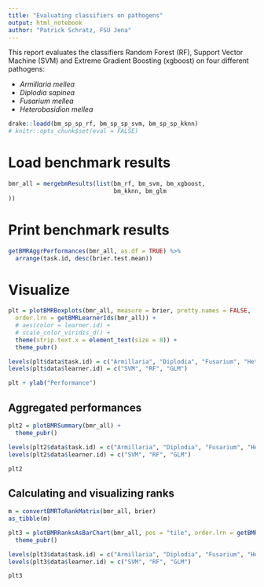 ```yaml
---
title: "Evaluating classifiers on pathogens"
output: html_notebook
author: "Patrick Schratz, FSU Jena"
---
```


This report evaluates the classifiers Random Forest (RF), Support Vector Machine (SVM) and Extreme Gradient Boosting (xgboost) on four different pathogens:

- _Armillaria mellea_
- _Diplodia sapinea_
- _Fusarium mellea_
- _Heterobasidion mellea_

```r
drake::loadd(bm_sp_sp_rf, bm_sp_sp_svm, bm_sp_sp_kknn)
# knitr::opts_chunk$set(eval = FALSE)
```

# Load benchmark results

```r
bmr_all = mergebmResults(list(bm_rf, bm_svm, bm_xgboost,
                              bm_kknn, bm_glm
))
```

# Print benchmark results

```r
getBMRAggrPerformances(bmr_all, as.df = TRUE) %>%
  arrange(task.id, desc(brier.test.mean))
```

# Visualize

```r
plt = plotBMRBoxplots(bmr_all, measure = brier, pretty.names = FALSE, 
  order.lrn = getBMRLearnerIds(bmr_all)) +
  # aes(color = learner.id) +
  # scale_color_viridis_d() +
  theme(strip.text.x = element_text(size = 8)) + 
  theme_pubr()

levels(plt$data$task.id) = c("Armillaria", "Diplodia", "Fusarium", "Heterobasidion")
levels(plt$data$learner.id) = c("SVM", "RF", "GLM")

plt + ylab("Performance")
```

## Aggregated performances

```r
plt2 = plotBMRSummary(bmr_all) + 
  theme_pubr()

levels(plt2$data$task.id) = c("Armillaria", "Diplodia", "Fusarium", "Heterobasidion")
levels(plt2$data$learner.id) = c("SVM", "RF", "GLM")

plt2
```

## Calculating and visualizing ranks

```r
m = convertBMRToRankMatrix(bmr_all, brier)
as_tibble(m)
```

```r
plt3 = plotBMRRanksAsBarChart(bmr_all, pos = "tile", order.lrn = getBMRLearnerIds(bmr_all)) +
  theme_pubr()

levels(plt3$data$task.id) = c("Armillaria", "Diplodia", "Fusarium", "Heterobasidion")
levels(plt3$data$learner.id) = c("SVM", "RF", "GLM")

plt3
```

